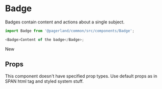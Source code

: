 


<Meta title="Themes/Corporate/Components/Badge" component={Badge} />

# Badge

Badges contain content and actions about a single subject.

```js
import Badge from '@pagerland/common/src/components/Badge';

<Badge>Content of the badge</Badge>;
```

<Preview>
  <Story name="Default">
    <Theme>
      <Badge>New</Badge>
    </Theme>
  </Story>
</Preview>

## Props

This component doesn't have specified prop types. Use default props as in SPAN html tag and styled system stuff.
